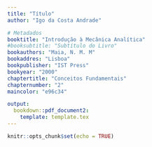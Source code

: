 ```yaml
---
title: "Título"
author: "Igo da Costa Andrade"

# Metadados
booktitle: "Introdução à Mecânica Analítica"
#booksubtitle: "Subtítulo do Livro"
bookauthors: "Maia, N. M. M"
bookaddres: "Lisboa"
bookpublisher: "IST Press"
bookyear: "2000"
chaptertitle: "Conceitos Fundamentais"
chapternumber: "2"
maincolor: "e96c34"

output: 
  bookdown::pdf_document2:
    template: template.tex
---
```


```r
knitr::opts_chunk$set(echo = TRUE)

```

\setcounter{section}{7}
\section{PROBLEMAS}

\begin{enumerate}
  \item Verifique se as seguintes expressões são ou não diferenciais exactas:
  \begin{enumerate}[label=\alph*)]
    \item $dU = x^2y dx + y^2x dy$\\
    \iniSol
      Sejam $A_x = x^2 y$ e $S_y = y^2 x$. Temos que $dU$ será uma diferencial exata se, e somente se, $$\dfrac{\partial A_x}{\partial y} = \dfrac{\partial A_y}{\partial x}.$$ Façamos:
      \begin{align*}
        \begin{cases}
          \dfrac{\partial A_x}{\partial y} = x^2\\
          \dfrac{\partial A_y}{\partial y} = y^2
        \end{cases}
        \Rightarrow \dfrac{\partial A_x}{\partial y} \neq \dfrac{\partial A_y}{\partial x}
      \end{align*}
      Portanto, $dU = x^2y dx + y^2x dy$ não é uma diferencial exata.
    \fimSol
    %%
    \item $dU = xy^2 dx + x^2 y dy$\\
    \iniSol
      Sejam $A_x = xy^2$ e $A_y = x^2 y$. Façamos:
      \begin{align*}
        \begin{cases}
          \dfrac{\partial A_x}{\partial y} = xy\\
          \dfrac{\partial A_y}{\partial x} = xy
        \end{cases}
        \Rightarrow \dfrac{\partial A_x}{\partial y} = \dfrac{\partial A_y}{\partial x}
      \end{align*}
      Portanto, $dU = xy^2 dx + x^2 y dy$ é uma diferencial exata, ou seja, $$dU = \dfrac{\partial U}{\partial x} dx + \dfrac{\partial U}{\partial y} dy,$$
      em que $\dfrac{\partial U}{\partial x} = A_x = x y^2$ e $\dfrac{\partial U}{\partial y} = A_y = x^2 y$. A fim de determinar $U = U(x, y)$, façamos:
      \begin{align}
        \dfrac{\partial U}{\partial x} = xy^2 &\Rightarrow U(x, y) = \int xy^2 dx = \dfrac{x^2 y ^2}{2} \nonumber\\
        &\Rightarrow U(x, y) = \dfrac{x^2 y^2}{2} + f(y) \label{eq:U-fy}\\
        \dfrac{\partial U}{\partial y} = x^2 y & \Rightarrow U(x, y) = \int x^2 y dy \nonumber\\
        &\Rightarrow U(x, y) = \dfrac{x^2 y^2}{2} + g(x) \label{eq:U-gx}
      \end{align}
      Comparando os resultados em (\ref{eq:U-fy}) e (\ref{eq:U-gx}), devemos ter:
      $$
      f(y) \equiv g(x) \Rightarrow f(y) = g(x) = \text{cte.}
      $$
      Finalmente, $$U(x, y) = \dfrac{x^2 y^2}{2} + \text{cte.}$$
  
    \fimSol
  \end{enumerate}
  %%
  \item Mostre que as seguintes forças são conservativas:
    \begin{enumerate}[label=\alph*)]
      \item $\vet{F} = \dfrac{3}{5}x^2 y^5 \ux + x^3y^4 \uy$\\
      \iniSol
        Uma força $\vet{F}$ é conservativa quando seu rotacional for identicamente nulo, ou seja, $\text{rot} \vet{F} = \vet{0}$. Assim, 
        \begin{align*}
          \text{rot}\;\vet{F} &= 
          \begin{vmatrix}
            \ux & \uy & \uz\\
            \frac{\partial}{\partial x} & \frac{\partial}{\partial y} & \frac{\partial}{\partial z}\\
            \frac{3}{5}x^2y^5 & x^3y^4 & 0
          \end{vmatrix}\\
          &= \ux \left[\frac{\partial}{\partial y} (0) - \frac{\partial}{\partial z} (x^3y^4)\right] - \uy \left[\dfrac{\partial}{\partial x} (0) - \frac{\partial}{\partial z} \left(\frac{3}{5}x^2y^5\right)\right] + \uz \left[\frac{\partial}{\partial x} (x^3y^4) - \frac{\partial}{\partial y} \left(\frac{3}{5} x^2 y^5\right)\right]\\
          &= \ux (0 - 0) - \uy (0 - 0) + \uz (3x^2y^4 - 3x^2 y^4) \\
          &= 0\ux + 0\uy + 0\uz = \vet{0}
        \end{align*}
      \fimSol
      %%
      \item $\vet{F} = xy^3 \ux + \dfrac{3}{2}x^2 y^2 \uy$\\
      \iniSol
        \begin{align*}
          \text{rot}\;\vet{F} &=
          \begin{vmatrix}
            \ux & \uy & \uz\\
            \frac{\partial}{\partial x} & \frac{\partial}{\partial y} & \frac{\partial}{\partial z}\\
            xy^3 & \frac{3}{2}x^2y^2 & 0
          \end{vmatrix}\\
          &= \ux \left[\dfrac{\partial}{\partial y} (0) - \frac{\partial}{\partial z} \left(\frac{3}{2}x^2y^2\right)\right] + \uy \left[\frac{\partial}{\partial z} (xy^3) - \frac{\partial}{\partial x} (0)\right] + \uz \left[\frac{\partial}{\partial x} \left(\frac{3}{2}x^2y^2\right)- \frac{\partial}{\partial y} (xy^3)\right]\\
          &= \ux (0 - 0) + \uy(0 - 0) + \uz(3xy^2 - 3xy^2)\\
          &= \vet{0}
        \end{align*}
      \fimSol
    \end{enumerate}
    %%
    \item Seja uma força $\vet{F} = 3x^2yz \ux + 3xy^2z \uy + 3xyz^2 \uz$. Calcule a expressão do trabalho elementar efectuado por esta força. Vefifique se esta força é conservativa.\\
    \iniSol
      Seja $\vet{r} = z \ux + y \uy + z \uz \Rightarrow d\vet{r} = dx \ux + dy \uy + dz \uz$. Assim, o trabalho elementar da força dada será:
      \begin{align*}
        \overline{dW} &= \vet{F} \cdot d\vet{r} \\
        &= \left(3x^2yz \ux + 3xy^2z \uy + 3xyz^2 \uz\right) \cdot (dx \ux + dy \uy + dz \uz)\\
        &= 3x^2yz dx + 3xy^2z dy + 3xyz^2 dz
      \end{align*}
      %%
      Para verificar se a força $\vet{F}$ é conservativa, calculemos o seu rotacional:
      \begin{align*}
        \text{rot}\;\vet{F} = 
        \begin{vmatrix}
          \ux & \uy & \uz\\
          \frac{\partial}{\partial x} & \frac{\partial}{\partial y} & \frac{\partial}{\partial z}\\
          F_x & F_y & F_z
        \end{vmatrix}
        &= \ux \left(\frac{\partial F_z}{\partial y} - \frac{\partial F_y}{\partial z}\right) + \uy \left(\dfrac{\partial F_x}{\partial z} - \dfrac{\partial Fz }{\partial x}\right) + \uz \left(\frac{\partial F_y}{\partial x} - \frac{\partial F_x}{\partial y}\right)\\
        &= \ux (3xz^2 - 3xy^2) + \uy (3x^2y - 3yz^2) + \uz (3y^2 z - 3x^2 z)\\
        &= -3x(y^2 - z^2)\ux - 3y(z^2 - x^2) -3z(x^2 - y^2)
      \end{align*}
      %%
      Como $\text{rot}\;\vet{F} \neq \vet{0}$, a força $\vet{F}$ não é conservativa.
    \fimSol
\end{enumerate}